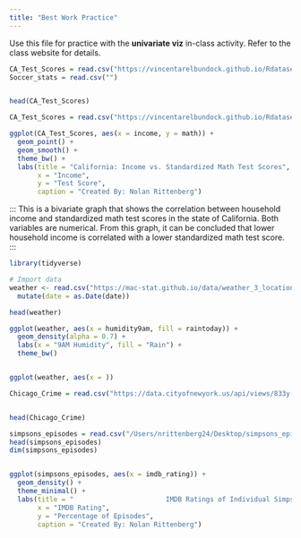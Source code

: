 ```yaml
---
title: "Best Work Practice"
---
```


Use this file for practice with the **univariate viz** in-class activity.  Refer to the class website for details.




```r
CA_Test_Scores = read.csv("https://vincentarelbundock.github.io/Rdatasets/csv/AER/CASchools.csv")
Soccer_stats = read.csv("")


head(CA_Test_Scores)

```



```r

CA_Test_Scores = read.csv("https://vincentarelbundock.github.io/Rdatasets/csv/AER/CASchools.csv")

ggplot(CA_Test_Scores, aes(x = income, y = math)) + 
  geom_point() + 
  geom_smooth() +
  theme_bw() +
  labs(title = "California: Income vs. Standardized Math Test Scores",
       x = "Income",
       y = "Test Score",
       caption = "Created By: Nolan Rittenberg")

```
:::
This is a bivariate graph that shows the correlation between household income and standardized math test scores in the state of California. Both variables are numerical. From this graph, it can be concluded that lower household income is correlated with a lower standardized math test score.
:::


```r
library(tidyverse)

# Import data
weather <- read.csv("https://mac-stat.github.io/data/weather_3_locations.csv") |> 
  mutate(date = as.Date(date))  

head(weather)

ggplot(weather, aes(x = humidity9am, fill = raintoday)) + 
  geom_density(alpha = 0.7) + 
  labs(x = "9AM Humidity", fill = "Rain") + 
  theme_bw()


ggplot(weather, aes(x = ))

```



```r
Chicago_Crime = read.csv("https://data.cityofnewyork.us/api/views/833y-fsy8/rows.csv?accessType=DOWNLOAD")


head(Chicago_Crime)
```


```r

simpsons_episodes = read.csv("/Users/nrittenberg24/Desktop/simpsons_episodes.csv")
head(simpsons_episodes)
dim(simpsons_episodes)


ggplot(simpsons_episodes, aes(x = imdb_rating)) + 
  geom_density() + 
  theme_minimal() +
  labs(title = "                       IMDB Ratings of Individual Simpsons Epidodes",
       x = "IMDB Rating",
       y = "Percentage of Episodes",
       caption = "Created By: Nolan Rittenberg")

```











